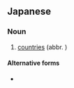 ==Japanese==
{{ja-kanjitab|くに|くに|k2=ぐに|yomi=k|r=yes}}

===Noun===
{{ja-noun|くにぐに}}

# [[countries]] (abbr. {{l/ja|邦々}})

====Alternative forms====
* {{ja-l|国国}}